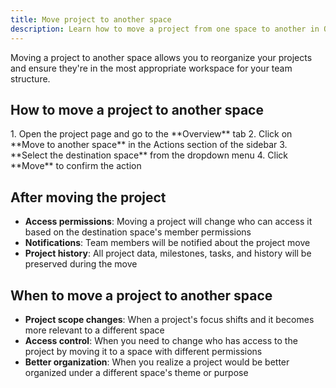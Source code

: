 ```yaml
---
title: Move project to another space
description: Learn how to move a project from one space to another in Operately.
---
```



Moving a project to another space allows you to reorganize your projects and ensure they're in the most appropriate workspace for your team structure.

## How to move a project to another space

<Steps>
1. Open the project page and go to the **Overview** tab
2. Click on **Move to another space** in the Actions section of the sidebar
3. **Select the destination space** from the dropdown menu
4. Click **Move** to confirm the action
</Steps>

## After moving the project

- **Access permissions**: Moving a project will change who can access it based on the destination space's member permissions
- **Notifications**: Team members will be notified about the project move
- **Project history**: All project data, milestones, tasks, and history will be preserved during the move

## When to move a project to another space

- **Project scope changes**: When a project's focus shifts and it becomes more relevant to a different space
- **Access control**: When you need to change who has access to the project by moving it to a space with different permissions
- **Better organization**: When you realize a project would be better organized under a different space's theme or purpose
